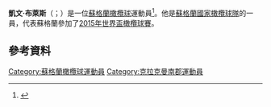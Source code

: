 '''凱文·布萊斯'''（{{lang-en|Kevin Bryce}}；{{bd|1988年|9月7日}}）是一位[[蘇格蘭|蘇格蘭]][[橄欖球|橄欖球]]運動員<ref>{{Cite web |url=http://www.glasgowwarriors.org/glasgow-warriors/player/kevin-bryce |title=Kevin Bryce Glasgow Warriors profile |accessdate=2015-11-23 |archive-date=2015-09-24 |archive-url=https://web.archive.org/web/20150924023021/http://www.glasgowwarriors.org/glasgow-warriors/player/kevin-bryce |dead-url=no }}</ref>。他是[[蘇格蘭國家橄欖球隊|蘇格蘭國家橄欖球隊]]的一員，代表蘇格蘭參加了[[2015年世界盃橄欖球賽|2015年世界盃橄欖球賽]]。

==參考資料==
{{Reflist}}

{{DEFAULTSORT:Bryce, Kevin}}
[[Category:蘇格蘭橄欖球運動員|Category:蘇格蘭橄欖球運動員]]
[[Category:克拉克曼南郡運動員|Category:克拉克曼南郡運動員]]